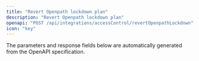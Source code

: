 ```yaml
---
title: "Revert Openpath lockdown plan"
description: "Revert Openpath lockdown plan"
openapi: "POST /api/integrations/accessControl/revertOpenpathLockdown"
icon: "key"
---
```


<Note>
The parameters and response fields below are automatically generated from the OpenAPI specification.
</Note>
